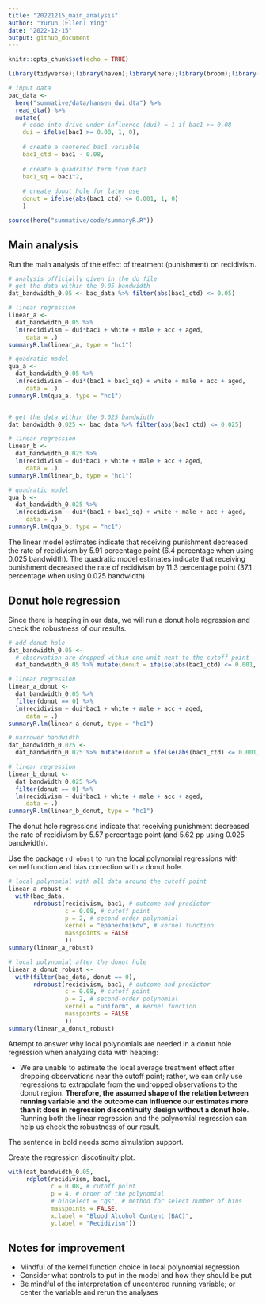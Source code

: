```yaml
---
title: "20221215_main_analysis"
author: "Yurun (Ellen) Ying"
date: "2022-12-15"
output: github_document
---
```


```r
knitr::opts_chunk$set(echo = TRUE)

library(tidyverse);library(haven);library(here);library(broom);library(wesanderson);library(rdrobust)

# input data
bac_data <- 
  here("summative/data/hansen_dwi.dta") %>% 
  read_dta() %>% 
  mutate(
    # code into drive under influence (dui) = 1 if bac1 >= 0.08
    dui = ifelse(bac1 >= 0.08, 1, 0),
    
    # create a centered bac1 variable
    bac1_ctd = bac1 - 0.08,
    
    # create a quadratic term from bac1
    bac1_sq = bac1^2,
    
    # create donut hole for later use
    donut = ifelse(abs(bac1_ctd) <= 0.001, 1, 0)
    )

source(here("summative/code/summaryR.R"))
```

## Main analysis

Run the main analysis of the effect of treatment (punishment) on recidivism.

```r
# analysis officially given in the do file
# get the data within the 0.05 bandwidth
dat_bandwidth_0.05 <- bac_data %>% filter(abs(bac1_ctd) <= 0.05)

# linear regression
linear_a <- 
  dat_bandwidth_0.05 %>% 
  lm(recidivism ~ dui*bac1 + white + male + acc + aged,
     data = .)
summaryR.lm(linear_a, type = "hc1")

# quadratic model
qua_a <- 
  dat_bandwidth_0.05 %>% 
  lm(recidivism ~ dui*(bac1 + bac1_sq) + white + male + acc + aged,
     data = .)
summaryR.lm(qua_a, type = "hc1")


# get the data within the 0.025 bandwidth
dat_bandwidth_0.025 <- bac_data %>% filter(abs(bac1_ctd) <= 0.025)

# linear regression
linear_b <- 
  dat_bandwidth_0.025 %>% 
  lm(recidivism ~ dui*bac1 + white + male + acc + aged,
     data = .)
summaryR.lm(linear_b, type = "hc1")

# quadratic model
qua_b <- 
  dat_bandwidth_0.025 %>% 
  lm(recidivism ~ dui*(bac1 + bac1_sq) + white + male + acc + aged,
     data = .)
summaryR.lm(qua_b, type = "hc1")
```

The linear model estimates indicate that receiving punishment decreased the rate of recidivism by 5.91 percentage point (6.4 percentage when using 0.025 bandwidth). The quadratic model estimates indicate that receiving punishment decreased the rate of recidivism by 11.3 percentage point (37.1 percentage when using 0.025 bandwidth).


## Donut hole regression

Since there is heaping in our data, we will run a donut hole regression and check the robustness of our results.

```r
# add donut hole
dat_bandwidth_0.05 <- 
  # observation are dropped within one unit next to the cutoff point
  dat_bandwidth_0.05 %>% mutate(donut = ifelse(abs(bac1_ctd) <= 0.001, 1, 0))

# linear regression
linear_a_donut <- 
  dat_bandwidth_0.05 %>% 
  filter(donut == 0) %>% 
  lm(recidivism ~ dui*bac1 + white + male + acc + aged,
     data = .)
summaryR.lm(linear_a_donut, type = "hc1")

# narrower bandwidth
dat_bandwidth_0.025 <- 
  dat_bandwidth_0.025 %>% mutate(donut = ifelse(abs(bac1_ctd) <= 0.001, 1, 0))

# linear regression
linear_b_donut <- 
  dat_bandwidth_0.025 %>% 
  filter(donut == 0) %>% 
  lm(recidivism ~ dui*bac1 + white + male + acc + aged,
     data = .)
summaryR.lm(linear_b_donut, type = "hc1")
```

The donut hole regressions indicate that receiving punishment decreased the rate of recidivism by 5.57 percentage point (and 5.62 pp using 0.025 bandwidth).


Use the package `rdrobust` to run the local polynomial regressions with kernel function and bias correction with a donut hole.

```r
# local polynomial with all data around the cutoff point
linear_a_robust <- 
  with(bac_data,
       rdrobust(recidivism, bac1, # outcome and predictor
                c = 0.08, # cutoff point
                p = 2, # second-order polynomial
                kernel = "epanechnikov", # kernel function
                masspoints = FALSE
                ))
summary(linear_a_robust)

# local polynomial after the donut hole
linear_a_donut_robust <- 
  with(filter(bac_data, donut == 0),
       rdrobust(recidivism, bac1, # outcome and predictor
                c = 0.08, # cutoff point
                p = 2, # second-order polynomial
                kernel = "uniform", # kernel function
                masspoints = FALSE
                ))
summary(linear_a_donut_robust)
```

Attempt to answer why local polynomials are needed in a donut hole regression when analyzing data with heaping:

- We are unable to estimate the local average treatment effect after dropping observations near the cutoff point; rather, we can only use regressions to extrapolate from the undropped observations to the donut region. **Therefore, the assumed shape of the relation between running variable and the outcome can influence our estimates more than it does in regression discontinuity design without a donut hole.** Running both the linear regression and the polynomial regression can help us check the robustness of our result.

The sentence in bold needs some simulation support.


Create the regression discotinuity plot.

```r
with(dat_bandwidth_0.05,
     rdplot(recidivism, bac1,
            c = 0.08, # cutoff point
            p = 4, # order of the polynomial
            # binselect = "qs", # method for select number of bins
            masspoints = FALSE,
            x.label = "Blood Alcohol Content (BAC)",
            y.label = "Recidivism"))
```



## Notes for improvement

- Mindful of the kernel function choice in local polynomial regression
- Consider what controls to put in the model and how they should be put
- Be mindful of the interpretation of uncentered running variable; or center the variable and rerun the analyses
